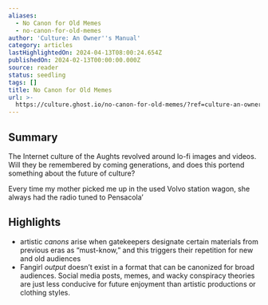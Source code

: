 ```yaml
---
aliases:
  - No Canon for Old Memes
  - no-canon-for-old-memes
author: 'Culture: An Owner''s Manual'
category: articles
lastHighlightedOn: 2024-04-13T08:00:24.654Z
publishedOn: 2024-02-13T00:00:00.000Z
source: reader
status: seedling
tags: []
title: No Canon for Old Memes
url: >-
  https://culture.ghost.io/no-canon-for-old-memes/?ref=culture-an-owners-manual-newsletter
---
```

## Summary

The Internet culture of the Aughts revolved around lo-fi images and videos. Will they be remembered by coming generations, and does this portend something about the future of culture?

Every time my mother picked me up in the used Volvo station wagon, she always had the radio tuned to Pensacola’

## Highlights

- artistic _canons_ arise when gatekeepers designate certain materials from previous eras as “must-know,” and this triggers their repetition for new and old audiences
- Fangirl _output_ doesn’t exist in a format that can be canonized for broad audiences. Social media posts, memes, and wacky conspiracy theories are just less conducive for future enjoyment than artistic productions or clothing styles.
